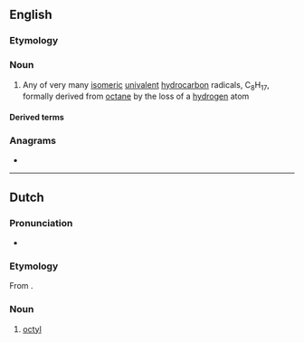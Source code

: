 ==English==

===Etymology===
{{suffix|en|octane|yl}}

===Noun===
{{en-noun}}

# {{lb|en|organic chemistry}} Any of very many [[isomeric]] [[univalent]] [[hydrocarbon]] radicals, C<sub>8</sub>H<sub>17</sub>, formally derived from [[octane]] by the loss of a [[hydrogen]] atom

====Derived terms====
{{der2|lang=en
|octylisothiazolinone
|octylglucoside
|octyl gallate
|perfluorooctyl
|octylamine
|octylic
|dioctyl
|isooctyl
|cyclooctyl
|tetraoctyl}}

===Anagrams===
* {{anagrams|en|cytol}}

----

==Dutch==

===Pronunciation===
* {{IPA|lang=nl|/ɔkˈtil/}}
{{hyphenation|oc|tyl|lang=nl}}

===Etymology===
From {{confix|nl|oct|yl}}.

===Noun===
{{nl-noun|n|-|-}}

# {{lb|nl|organic chemistry}} [[#English|octyl]]
